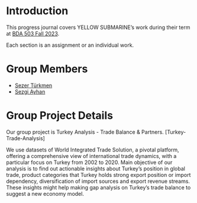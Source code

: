 # Introduction {.unnumbered}

<!--
::: {.callout-caution title="Setup To-Do"}

Here is the list of items to properly set this Progress Journal up.

1. Replace the name placeholder "YELLOW SUBMARINE" on `index.qmd` with your name or group name.
2. Replace the name placeholder "YELLOW SUBMARINE" on `_quarto.yml` with your name or group name.
3. Replace the repository link `https://github.com/pjournal/mef07g-yellowsubmarine` with your or your group's repository link.
4. If this is a group PJ, follow the instructions in comments on `index.qmd` and add members, group name, project name and project short description.
5. If this repository does not use RStudio/Posit, then you can also remove `.Rproj` file. Otherwise rename it with your repository name (e.g, mefXX-reponame).

Then test with `quarto preview` on Terminal. If everything is ok, execute `quarto render` command in Terminal.

**Finally, delete the above section (including this sentence) and (GitHub) push the changes to your repository.**
::: -->
<!-- DO NOT TOUCH THIS PART EXCEPT FILLING YOUR OR YOUR GROUP's NAME -->

This progress journal covers YELLOW SUBMARINE's work during their term at [BDA 503 Fall 2023](https://mef-bda503.github.io/fall23/).

Each section is an assignment or an individual work.

<!-- IF THIS IS A GROUP UNCOMMENT BELOW -->

# Group Members

+ [Sezer Türkmen](https://pjournal.github.io/mef07-sezerlucianturkmen/)  
+ [Sezgi Ayhan](https://pjournal.github.io/mef07-sezgia/)

# Group Project Details

Our group project is Turkey Analysis - Trade Balance & Partners. [Turkey-Trade-Analysis] 

We use datasets of World Integrated Trade Solution, a pivotal platform, offering a comprehensive view of international trade dynamics, with a particular focus on Turkey from 2002 to 2020. Main objective of our analysis is to find out actionable insights about Turkey's position in global trade, product categories that Turkey holds strong export position or import dependency, diversification of import sources and export revenue streams. These insights might help making gap analysis on Turkey's trade balance to   suggest a new economy model.
